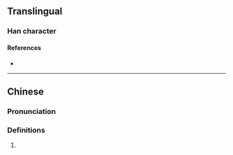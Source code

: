 {{character info}}
==Translingual==

===Han character===
{{Han char|rn=96|rad=玉|as=05|sn=9|four=11149|canj=MGMFJ|ids=⿰𤣩平}}

====References====
* {{Han ref|kx=0728.280|dkj=20893|dj=1140.240|hdz=21106.030|uh=73B6|ud=29622|bh=CFCC|bd=53196}}

----

==Chinese==
{{zh-forms}}

===Pronunciation===
{{zh-pron
|m=píng
|c=
|cat=
}}

===Definitions===
{{zh-hanzi}}

# {{rfdef|zh}}